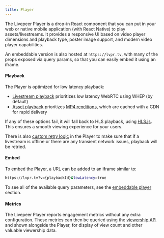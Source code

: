 ```yaml
---
title: Player
---
```


The Livepeer Player is a drop-in React component that you can put in your web or
native mobile application (with React Native) to play assets/livestreams. It
provides a responsive UI based on video player dimensions and playback type,
poster image support, and modern video player capabilities.

An embeddable version is also hosted at `https://lvpr.tv`, with many of the
props exposed via query params, so that you can easily embed it using an iframe.

#### Playback

The Player is optimized for low latency playback:

- [Livestream playback](/developers/guides/playback-a-livestream) prioritizes
  low latency WebRTC using WHEP (by default)
- [Asset playback](/developers/guides/playback-an-asset) prioritizes
  [MP4 renditions](/sdks/livepeer-react/Player#mp4-playback-urls), which are cached
  with a CDN for rapid delivery

If any of these options fail, it will fall back to HLS playback, using
[HLS.js](https://github.com/video-dev/hls.js). This ensures a smooth viewing
experience for your users.

There is also [custom retry logic](/sdks/livepeer-react/Player#technical-details)
in the Player to make sure that if a livestream is offline or there are any
transient network issues, playback will be retried.

#### Embed

To embed the Player, a URL can be added to an iframe similar to:

```bash
https://lvpr.tv?v={playbackId}&lowLatency=true
```

To see all of the available query parameters, see the
[embeddable player](/developers/guides/playback-an-asset#embeddable-player)
section.

#### Metrics

The Livepeer Player reports engagement metrics without any extra configuration.
These metrics can then be queried using the
[viewership API](/developers/guides/get-engagement-analytics-via-api) and shown
alongside the Player, for display of view count and other valuable viewership
data.
